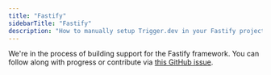 ```yaml
---
title: "Fastify"
sidebarTitle: "Fastify"
description: "How to manually setup Trigger.dev in your Fastify project"
---
```


We're in the process of building support for the Fastify framework. You can follow along with progress or contribute via [this GitHub issue](https://github.com/triggerdotdev/trigger.dev/issues).
